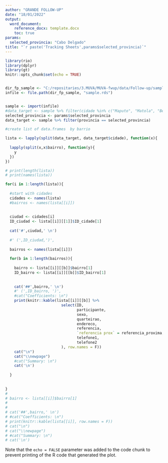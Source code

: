 ```yaml
---
author: "GRANDE FOLLOW-UP"
date: "18/01/2022"
output: 
  word_document:
    reference_docx: template.docx
    toc: true
params: 
  selected_provincia: "Cabo Delgado"
title: "`r paste('Tracking Sheets',params$selected_provincia)`"
---
```





```r
library(rio)
library(dplyr)
library(gt)
knitr::opts_chunk$set(echo = TRUE)


dir_fp_sample <- "C:/repositaries/3.MUVA/MUVA-fwup/data/Follow-up/sample"
infile <- file.path(dir_fp_sample, "sample.rds")


sample <- import(infile)
#data_target <- sample %>% filter(cidade %in% c("Maputo", "Matola", "Beira"))
selected_provincia <- params$selected_provincia
data_target <- sample %>% filter(provincia == selected_provincia)


```



```r



#create list of data.frames  by barrio 

lista <- lapply(split(data_target, data_target$cidade), function(x){
  
  lapply(split(x,x$bairro), function(y){
    y
  })
})


```



```r
# print(length(lista))
# print(names(lista))

for(i in 1:length(lista)){
  
  #start with cidades
  cidades <- names(lista)
  #bairros <- names(lista[[i]])
  
  
  ciudad <- cidades[i]
  ID_ciudad <- lista[[i]][[1]]$ID_cidade[1]
  
  cat('#',ciudad,' \n')
  
  #' (',ID_ciudad,')',
  
  bairros <- names(lista[[i]])
  
  for(b in 1:length(bairros)){
    
    bairro <- lista[[i]][[b]]$bairro[1]
    ID_bairro <- lista[[i]][[b]]$ID_bairro[1]
    
    
    cat('##',bairro,' \n')
    #' (',ID_bairro, ')',
    #cat("Coefficients: \n")
    print(knitr::kable(lista[[i]][[b]] %>%
                         select(ID,
                                participante,
                                sexo,
                                quarteirao,
                                endereco,
                                referencia,
                                `referencia prox` = referencia_proxima,
                                telefone1,
                                telefone2
                         ), row.names = F)) 
    cat("\n")
    cat("\\newpage")
    #cat("Summary: \n")
    cat('\n')
    
  }
  
  
}
# 
# bairro <- lista[[i]]$bairro[1]
# 
# 
# cat('##',bairro,' \n')
# #cat("Coefficients: \n")
# print(knitr::kable(lista[[i]], row.names = F)) 
# cat("\n")
# cat("\\newpage")
# #cat("Summary: \n")
# cat('\n')

```

Note that the `echo = FALSE` parameter was added to the code chunk to prevent printing of the R code that generated the plot.
